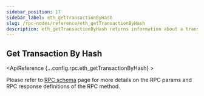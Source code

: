 ```yaml
---
sidebar_position: 17
sidebar_label: eth_getTransactionByHash
slug: /rpc-nodes/reference/eth_getTransactionByHash
description: eth_getTransactionByHash returns information about a transaction for a given hash. Useful for tracking and verifying specific transactions.
---
```



<head>
    <title>eth_getTransactionByHash RPC Method - Moralis Documentation</title>
</head>

## Get Transaction By Hash

<ApiReference {...config.rpc.eth_getTransactionByHash} >
<Admonition type="info" title="Note">

Please refer to <a href="/rpc-nodes/reference/evm-rpc-schema">RPC schema</a> page for more details on the RPC params and RPC response definitions of the RPC method. 
</Admonition>
</ApiReference>
